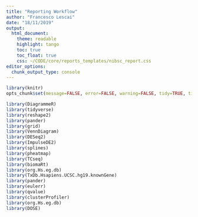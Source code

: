 ---
title: "Reporting Workflow"
author: "Francesco Lescai"
date: "18/11/2019"
output:
  html_document:
    theme: readable
    highlight: tango
    toc: true
    toc_float: true
    css: ~/CODE/core/reports_templates/nibsc_report.css
editor_options:
  chunk_output_type: console
---


```{r, echo=FALSE, message=FALSE, error=FALSE, warning=FALSE}
library(knitr)
opts_chunk$set(message=FALSE, error=FALSE, warning=FALSE, tidy=TRUE, tidy.opts=list(blank=FALSE), cache=TRUE, cache.lazy = FALSE, echo = FALSE,  results = 'asis', fig.pos='H', fig.wide=TRUE)
```


```{r libraries}
library(DiagrammeR)
library(tidyverse)
library(reshape2)
library(pander)
library(grid)
library(VennDiagram)
library(DESeq2)
library(ImpulseDE2)
library(splines)
library(pheatmap)
library(TCseq)
library(biomaRt)
library(org.Hs.eg.db)
library(TxDb.Hsapiens.UCSC.hg19.knownGene)
library(pander)
library(eulerr)
library(qvalue)
library(clusterProfiler)
library(org.Hs.eg.db)
library(DOSE)
```
